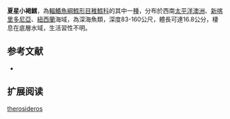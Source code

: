 {{Speciesbox
| name = 夏星小褐鱈
| image = 
| image_width = 250px
| status = NE
| status_system = iucn3.1
| trend = unknow
| genus = Physiculus
| species = therosideros
| authority = [[Paulin|Paulin]], 1987
| synonyms = 
}}
'''夏星小褐鱈'''，為[[輻鰭魚綱|輻鰭魚綱]][[鱈形目|鱈形目]][[稚鱈科|稚鱈科]]的其中一[[種|種]]，分布於西南[[太平洋|太平洋]][[澳洲|澳洲]]、[[新喀里多尼亞|新喀里多尼亞]]、[[紐西蘭|紐西蘭]]海域，為深海魚類，深度83-160公尺，體長可達16.8公分，棲息在底層水域，生活習性不明。

==参考文献==
*{{FishBase_species|genus=Physiculus|species=therosideros|year=2016|month=2}}

== 扩展阅读 ==
{{refbegin}}
{{wikispecies-inline|Physiculus therosideros|夏星小褐鱈}}
{{refend}}

{{taxonbar}}

[[Category:小褐鱈屬|therosideros]]


{{鱈形目小作品}}